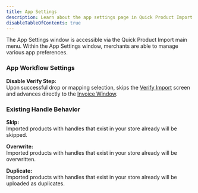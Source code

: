 ```yaml
---
title: App Settings
description: Learn about the app settings page in Quick Product Import.
disableTableOfContents: true
---
```



The App Settings window is accessible via the Quick Product Import main menu. Within the App Settings window, merchants are able to manage various app preferences.

<AppSettings />

### App Workflow Settings

**Disable Verify Step:** <br />Upon successful drop or mapping selection, skips the [Verify Import](/features/verify-import) screen and advances directly to the [Invoice Window](/features/invoice-window).

### Existing Handle Behavior

**Skip:** <br />Imported products with handles that exist in your store already will be skipped.

**Overwrite:** <br />Imported products with handles that exist in your store already will be overwritten.

**Duplicate:** <br />Imported products with handles that exist in your store already will be uploaded as duplicates.
